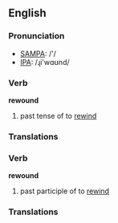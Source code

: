 ==English==

===Pronunciation===
*[[w:SAMPA|SAMPA]]: /'/
*[[w:IPA|IPA]]: /ɻi'wɑʊnd/

===Verb===
'''rewound'''

# past tense of to [[rewind]]

===Translations===

===Verb===
'''rewound'''

# past participle of to [[rewind]]

===Translations===